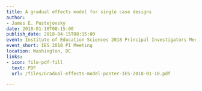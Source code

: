```yaml
---
title: A gradual effects model for single case designs
author:
- James E. Pustejovsky
date: 2018-01-10T08:15:00
publish_date: 2018-04-15T08:15:00
event: Institute of Education Sciences 2018 Principal Investigators Meeting
event_short: IES 2018 PI Meeting
location: Washington, DC
links:
- icon: file-pdf-fill
  text: PDF
  url: /files/Gradual-effects-model-poster-IES-2018-01-10.pdf

---
```




